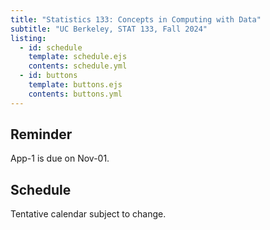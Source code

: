 ```yaml
---
title: "Statistics 133: Concepts in Computing with Data"
subtitle: "UC Berkeley, STAT 133, Fall 2024"
listing:
  - id: schedule
    template: schedule.ejs
    contents: schedule.yml
  - id: buttons
    template: buttons.ejs
    contents: buttons.yml
---
```


::: {#buttons}
:::



::: {.callout-note title="Announcements"}
## Reminder

App-1 is due on Nov-01.
:::


## Schedule

Tentative calendar subject to change.

::: {#schedule}
:::

